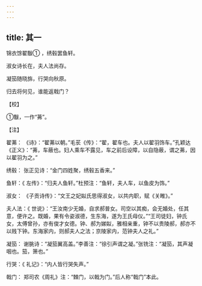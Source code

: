 ```yaml
---
---
---
```

title: 其一
---




锦衣馀翟黻① ，绣毂罢鱼轩。

淑女诗长在，夫人法尚存。

凝笳随晓旆，行哭向秋原。

归去将何见，谁能返戟门？

【校】

①黻，一作“茀”。

【注】

翟茀： 《诗》：“翟茀以朝。”毛苌《传》：“翟，翟车也。夫人以翟羽饰车。”孔颖达《正义》：“茀，车蔽也。妇人乘车不露见，车之前后设障，以自隐蔽，谓之茀，因以翟羽为之。”

绣毂： 张正见诗：“金门四姓聚，绣毂五香来。”

鱼轩：《 左传》：“归夫人鱼轩。”杜预注：“鱼轩，夫人车，以鱼皮为饰。”

淑女： 《子贡诗传》：“文王之妃姒氏思得淑女，以共内职，赋《关睢》。”

夫人法：《 世说》：“王汝南少无婚，自求郝普女。司空以其痴，会无婚处，任其意，便许之。既婚，果有令姿淑德，生东海，遂为王氏母仪。”“王司徒妇，钟氏女，太傅曾孙，亦有俊才女德。钟、郝为娣姒，雅相亲重，钟不以贵陵郝，郝亦不以贱下钟。东海家内，则郝夫人之法；京陵家内，范钟夫人之礼。”

凝笳： 谢朓诗：“凝笳翼高盖。”李善注：“徐引声谓之凝。”张铣注：“凝笳，其声凝咽也。笳，箫也。”

行哭：《 礼记》：“内人皆行哭失声。”

戟门： 郑司农《周礼》注：“棘门，以戟为门。”后人称“戟门”本此。